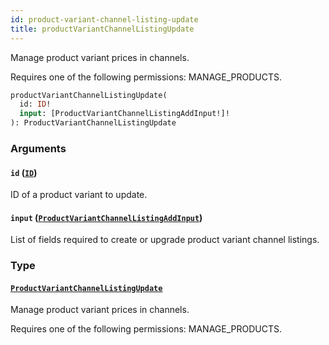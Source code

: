 ```yaml
---
id: product-variant-channel-listing-update
title: productVariantChannelListingUpdate
---
```



Manage product variant prices in channels. 

Requires one of the following permissions: MANAGE_PRODUCTS.

```graphql
productVariantChannelListingUpdate(
  id: ID!
  input: [ProductVariantChannelListingAddInput!]!
): ProductVariantChannelListingUpdate
```


### Arguments

#### `id` ([`ID`](../../../developer/api-reference/scalars/id))

ID of a product variant to update.


#### `input` ([`ProductVariantChannelListingAddInput`](../../../developer/api-reference/inputs/product-variant-channel-listing-add-input))

List of fields required to create or upgrade product variant channel listings.


### Type

#### [`ProductVariantChannelListingUpdate`](../../../developer/api-reference/objects/product-variant-channel-listing-update) 

Manage product variant prices in channels. 

Requires one of the following permissions: MANAGE_PRODUCTS.




